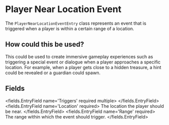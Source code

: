 
# Player Near Location Event 

The `PlayerNearLocationEventEntry` class represents an event that is triggered when a player is within a certain range of a location.

## How could this be used?

This could be used to create immersive gameplay experiences such as triggering a special event or dialogue when a player approaches a specific location.
For example, when a player gets close to a hidden treasure, a hint could be revealed or a guardian could spawn.


## Fields

<fields.EntryField name='Triggers' required multiple>
</fields.EntryField>
<fields.EntryField name='Location' required>
     The location the player should be near.
</fields.EntryField>
<fields.EntryField name='Range' required>
     The range within which the event should trigger.
</fields.EntryField>
